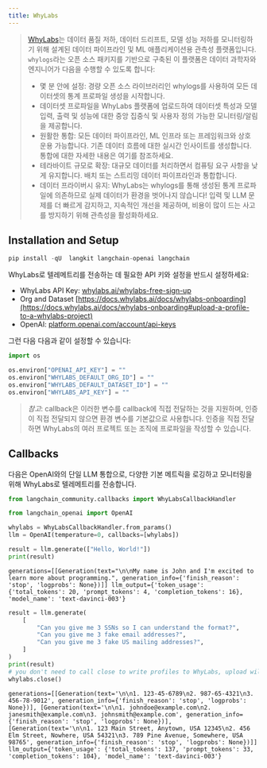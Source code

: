 ```yaml
---
title: WhyLabs
---
```


>[WhyLabs](https://docs.whylabs.ai/docs/)는 데이터 품질 저하, 데이터 드리프트, 모델 성능 저하를 모니터링하기 위해 설계된 데이터 파이프라인 및 ML 애플리케이션용 관측성 플랫폼입니다. `whylogs`라는 오픈 소스 패키지를 기반으로 구축된 이 플랫폼은 데이터 과학자와 엔지니어가 다음을 수행할 수 있도록 합니다:
>
>- 몇 분 안에 설정: 경량 오픈 소스 라이브러리인 whylogs를 사용하여 모든 데이터셋의 통계 프로파일 생성을 시작합니다.
>- 데이터셋 프로파일을 WhyLabs 플랫폼에 업로드하여 데이터셋 특성과 모델 입력, 출력 및 성능에 대한 중앙 집중식 및 사용자 정의 가능한 모니터링/알림을 제공합니다.
>- 원활한 통합: 모든 데이터 파이프라인, ML 인프라 또는 프레임워크와 상호 운용 가능합니다. 기존 데이터 흐름에 대한 실시간 인사이트를 생성합니다. 통합에 대한 자세한 내용은 여기를 참조하세요.
>- 테라바이트 규모로 확장: 대규모 데이터를 처리하면서 컴퓨팅 요구 사항을 낮게 유지합니다. 배치 또는 스트리밍 데이터 파이프라인과 통합합니다.
>- 데이터 프라이버시 유지: WhyLabs는 whylogs를 통해 생성된 통계 프로파일에 의존하므로 실제 데이터가 환경을 벗어나지 않습니다!
입력 및 LLM 문제를 더 빠르게 감지하고, 지속적인 개선을 제공하며, 비용이 많이 드는 사고를 방지하기 위해 관측성을 활성화하세요.

## Installation and Setup

```python
pip install -qU  langkit langchain-openai langchain
```

WhyLabs로 텔레메트리를 전송하는 데 필요한 API 키와 설정을 반드시 설정하세요:

- WhyLabs API Key: [whylabs.ai/whylabs-free-sign-up](https://whylabs.ai/whylabs-free-sign-up)
- Org and Dataset [https://docs.whylabs.ai/docs/whylabs-onboarding](https://docs.whylabs.ai/docs/whylabs-onboarding#upload-a-profile-to-a-whylabs-project)
- OpenAI: [platform.openai.com/account/api-keys](https://platform.openai.com/account/api-keys)

그런 다음 다음과 같이 설정할 수 있습니다:

```python
import os

os.environ["OPENAI_API_KEY"] = ""
os.environ["WHYLABS_DEFAULT_ORG_ID"] = ""
os.environ["WHYLABS_DEFAULT_DATASET_ID"] = ""
os.environ["WHYLABS_API_KEY"] = ""
```

> *참고*: callback은 이러한 변수를 callback에 직접 전달하는 것을 지원하며, 인증이 직접 전달되지 않으면 환경 변수를 기본값으로 사용합니다. 인증을 직접 전달하면 WhyLabs의 여러 프로젝트 또는 조직에 프로파일을 작성할 수 있습니다.

## Callbacks

다음은 OpenAI와의 단일 LLM 통합으로, 다양한 기본 메트릭을 로깅하고 모니터링을 위해 WhyLabs로 텔레메트리를 전송합니다.

```python
from langchain_community.callbacks import WhyLabsCallbackHandler
```

```python
from langchain_openai import OpenAI

whylabs = WhyLabsCallbackHandler.from_params()
llm = OpenAI(temperature=0, callbacks=[whylabs])

result = llm.generate(["Hello, World!"])
print(result)
```

```output
generations=[[Generation(text="\n\nMy name is John and I'm excited to learn more about programming.", generation_info={'finish_reason': 'stop', 'logprobs': None})]] llm_output={'token_usage': {'total_tokens': 20, 'prompt_tokens': 4, 'completion_tokens': 16}, 'model_name': 'text-davinci-003'}
```

```python
result = llm.generate(
    [
        "Can you give me 3 SSNs so I can understand the format?",
        "Can you give me 3 fake email addresses?",
        "Can you give me 3 fake US mailing addresses?",
    ]
)
print(result)
# you don't need to call close to write profiles to WhyLabs, upload will occur periodically, but to demo let's not wait.
whylabs.close()
```

```output
generations=[[Generation(text='\n\n1. 123-45-6789\n2. 987-65-4321\n3. 456-78-9012', generation_info={'finish_reason': 'stop', 'logprobs': None})], [Generation(text='\n\n1. johndoe@example.com\n2. janesmith@example.com\n3. johnsmith@example.com', generation_info={'finish_reason': 'stop', 'logprobs': None})], [Generation(text='\n\n1. 123 Main Street, Anytown, USA 12345\n2. 456 Elm Street, Nowhere, USA 54321\n3. 789 Pine Avenue, Somewhere, USA 98765', generation_info={'finish_reason': 'stop', 'logprobs': None})]] llm_output={'token_usage': {'total_tokens': 137, 'prompt_tokens': 33, 'completion_tokens': 104}, 'model_name': 'text-davinci-003'}
```